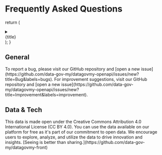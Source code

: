 # Frequently Asked Questions

  return (
    <details>
      <summary>
        <div>{title}</div>
      </summary>
      <div>{children}</div>
    </details>
  );
}

## General

<FAQBox title="How can I notify the team of a bug on OpenAPI?">
  To report a bug, please visit our GitHub repository and [open a new
  issue](https://github.com/data-gov-my/datagovmy-openapi/issues/new?title=Bug&labels=bugs).
</FAQBox>
<FAQBox title="How can I suggest improvements for the site?">
  For improvement suggestions, visit our GitHub repository and [open a new
  issue](https://github.com/data-gov-my/datagovmy-openapi/issues/new?title=Improvement&labels=improvement).
</FAQBox>

## Data & Tech

<FAQBox title="Can I really use all the data here for free?">
  This data is made open under the Creative Commons Attribution 4.0 International License (CC BY
  4.0). You can use the data available on our platform for free as it's part of our commitment to
  open data. We encourage users to explore, analyze, and utilize the data to drive innovation and
  insights.
</FAQBox>
<FAQBox title="Could you share how this site was built?">
  [Seeing is better than sharing.](https://github.com/data-gov-my/datagovmy-front)
</FAQBox>
